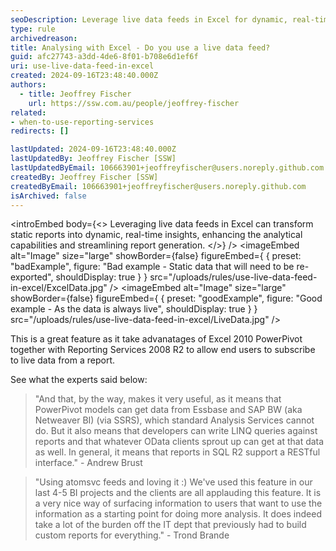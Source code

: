 ```yaml
---
seoDescription: Leverage live data feeds in Excel for dynamic, real-time reporting and streamlined analytics
type: rule
archivedreason:
title: Analysing with Excel - Do you use a live data feed?
guid: afc27743-a3dd-4de6-8f01-b708e6d1ef6f
uri: use-live-data-feed-in-excel
created: 2024-09-16T23:48:40.000Z
authors:
  - title: Jeoffrey Fischer
    url: https://ssw.com.au/people/jeoffrey-fischer
related:
- when-to-use-reporting-services
redirects: []

lastUpdated: 2024-09-16T23:48:40.000Z
lastUpdatedBy: Jeoffrey Fischer [SSW]
lastUpdatedByEmail: 106663901+jeoffreyfischer@users.noreply.github.com
createdBy: Jeoffrey Fischer [SSW]
createdByEmail: 106663901+jeoffreyfischer@users.noreply.github.com
isArchived: false
---
```


<introEmbed
  body={<>
Leveraging live data feeds in Excel can transform static reports into dynamic, real-time insights, enhancing the analytical capabilities and streamlining report generation.
  </>}
/>
<imageEmbed
  alt="Image"
  size="large"
  showBorder={false}
  figureEmbed={ {
    preset: "badExample",
    figure: "Bad example - Static data that will need to be re-exported",
    shouldDisplay: true
  } }
  src="/uploads/rules/use-live-data-feed-in-excel/ExcelData.jpg"
/>
<imageEmbed
  alt="Image"
  size="large"
  showBorder={false}
  figureEmbed={ {
    preset: "goodExample",
    figure: "Good example - As the data is always live",
    shouldDisplay: true
  } }
  src="/uploads/rules/use-live-data-feed-in-excel/LiveData.jpg"
/>

This is a great feature as it take advanatages of Excel 2010 PowerPivot together with Reporting Services 2008 R2 to allow end users to subscribe to live data from a report.

See what the experts said below:

> "And that, by the way, makes it very useful, as it means that PowerPivot models can get data from Essbase and SAP BW (aka Netweaver BI) (via SSRS), which standard Analysis Services cannot do. But it also means that developers can write LINQ queries against reports and that whatever OData clients sprout up can get at that data as well. In general, it means that reports in SQL R2 support a RESTful interface."
> \- Andrew Brust

> "Using atomsvc feeds and loving it :)
> We've used this feature in our last 4-5 BI projects and the clients are all applauding this feature. It is a very nice way of surfacing information to users that want to use the information as a starting point for doing more analysis. It does indeed take a lot of the burden off the IT dept that previously had to build custom reports for everything."
> \- Trond Brande
